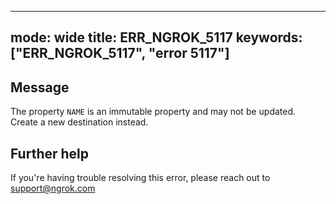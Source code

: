 
---
mode: wide
title: ERR_NGROK_5117
keywords: ["ERR_NGROK_5117", "error 5117"]
---

## Message
The property `NAME` is an immutable property and may not be updated. Create a new destination instead.




## Further help
If you're having trouble resolving this error, please reach out to [support@ngrok.com](mailto:support@ngrok.com?subject=Help%20with%20ERR_NGROK_5117)

